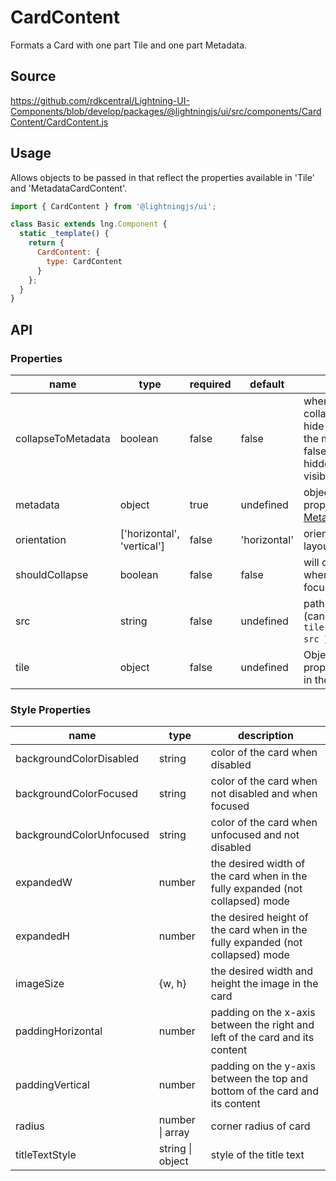 
# CardContent

Formats a Card with one part Tile and one part Metadata.

## Source

https://github.com/rdkcentral/Lightning-UI-Components/blob/develop/packages/@lightningjs/ui/src/components/CardContent/CardContent.js

## Usage

Allows objects to be passed in that reflect the properties available in 'Tile' and 'MetadataCardContent'.

```js
import { CardContent } from '@lightningjs/ui';

class Basic extends lng.Component {
  static _template() {
    return {
      CardContent: {
        type: CardContent
      }
    };
  }
}
```

<Canvas>
  <Story id="tiles-cards-cardcontent--card-content" />
</Canvas>

## API

### Properties

| name               | type                       | required | default      | description                                                                                                                          |
| ------------------ | -------------------------- | -------- | ------------ | ------------------------------------------------------------------------------------------------------------------------------------ |
| collapseToMetadata | boolean                    | false    | false        | when true, the collapsed state will hide the tile and show the metadata (when false, the metadata is hidden and the tile is visible) |
| metadata           | object                     | true     | undefined    | object with all of the properties for [MetadataCardContent](?path=/story/elements-metadatacardcontent--basic)                        |
| orientation        | ['horizontal', 'vertical'] | false    | 'horizontal' | orientation of card's layout                                                                                                         |
| shouldCollapse     | boolean                    | false    | false        | will collapse the Card when the Card is not focused                                                                                  |
| src                | string                     | false    | undefined    | path to artwork image (can also be set via `{ tile: { artwork: { src } } }`)                                                         |
| tile               | object                     | false    | undefined    | Object containing all properties supported in the [Tile component](?path=/docs/elements-tile--basic)                                 |

### Style Properties

| name                     | type             | description                                                                    |
| ------------------------ | ---------------- | ------------------------------------------------------------------------------ |
| backgroundColorDisabled  | string           | color of the card when disabled                                                |
| backgroundColorFocused   | string           | color of the card when not disabled and when focused                           |
| backgroundColorUnfocused | string           | color of the card when unfocused and not disabled                              |
| expandedW                | number           | the desired width of the card when in the fully expanded (not collapsed) mode  |
| expandedH                | number           | the desired height of the card when in the fully expanded (not collapsed) mode |
| imageSize                | {w, h}           | the desired width and height the image in the card                             |
| paddingHorizontal        | number           | padding on the x-axis between the right and left of the card and its content   |
| paddingVertical          | number           | padding on the y-axis between the top and bottom of the card and its content   |
| radius                   | number \| array  | corner radius of card                                                          |
| titleTextStyle           | string \| object | style of the title text                                                        |

